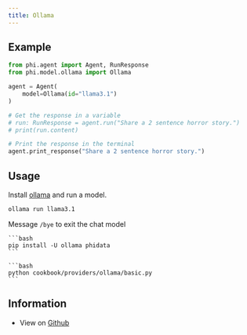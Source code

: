 ```yaml
---
title: Ollama
---
```


## Example

<CodeGroup>

```python agent.py
from phi.agent import Agent, RunResponse
from phi.model.ollama import Ollama

agent = Agent(
    model=Ollama(id="llama3.1")
)

# Get the response in a variable
# run: RunResponse = agent.run("Share a 2 sentence horror story.")
# print(run.content)

# Print the response in the terminal
agent.print_response("Share a 2 sentence horror story.")
```

</CodeGroup>

## Usage

Install [ollama](https://ollama.com) and run a model.

<Steps>

  <Step title="  Run your chat model">

  ```bash
  ollama run llama3.1
  ```

  Message `/bye` to exit the chat model

  </Step>
  <Snippet file="create-venv-step.mdx" />

  <Step title="Install libraries">

    ```bash
    pip install -U ollama phidata
    ```

  </Step>

  <Step title="Run Ollama Agent">

    ```bash
    python cookbook/providers/ollama/basic.py
    ```

  </Step>

  </Steps>

## Information

- View on [Github](https://github.com/AgnoAgi/phidata/tree/main/cookbook/providers/ollama/basic.py)
